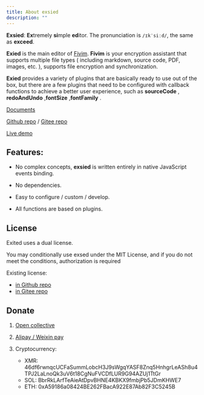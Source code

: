```yaml
---
title: About exsied
description: ""
---
```


**Exsied**: **Ex**tremely **si**mple **ed**itor. The pronunciation is `/ɪkˈsiːd/`, the same as **exceed**.

**Exied** is the main editor of [Fivim](https://github.com/fivim/fivim/).
**Fivim** is your encryption assistant that supports multiple file types ( including markdown, source code, PDF, images, etc. ), supports file encryption and synchronization.

**Exied** provides a variety of plugins that are basically ready to use out of the box, but there are a few plugins that need to be configured with callback functions to achieve a better user experience, such as **sourceCode** , **redoAndUndo** ,**fontSize** ,**fontFamily** .

[Documents](https://fivim.pages.dev/en/exsied/about/)

[Github repo](https://github.com/exsied/exsied) / [Gitee repo](https://gitee.com/exsied/exsied)

[Live demo](https://exsied.pages.dev/demo)

## Features:

- No complex concepts, **exsied** is written entirely in native JavaScript events binding.

- No dependencies.

- Easy to configure / custom / develop.

- All functions are based on plugins.

## License

Exited uses a dual license.

You may conditionally use exsed under the MIT License,
and if you do not meet the conditions, authorization is required

Existing license:

- [in Github repo](https://github.com/exsied/exsied/blob/main/LICENSE)
- [in Gitee repo](https://gitee.com/exsied/exsied/blob/main/LICENSE)

## Donate

1. [Open collective](https://opencollective.com/fivim)

2. [Alipay / Weixin pay](https://github.com/newproplus)

3. Cryptocurrency:

   - XMR: 46df6rwnqcUCFaSummLobcH3J9sWgqYASF8Znq5HnhgrLeASh8u4TPJ2LaLnoQk3uV6t18CgNuFVCDfLUR9G94AZUj1TtGr
   - SOL: BbrRkLArfTeAieAtDpvBHNE4KBKX9fmbjPb5JDmKHWE7
   - ETH: 0xA59186a08424BE262FBacA922E87Ab82F3C5245B
